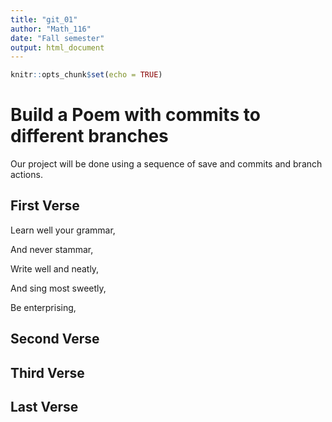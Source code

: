 ```yaml
---
title: "git_01"
author: "Math_116"
date: "Fall semester"
output: html_document
---
```


```r
knitr::opts_chunk$set(echo = TRUE)
```
# Build a Poem with commits to different branches
Our project will be done using a sequence of save and commits and branch actions.
<!-- Do not modify or change any text in "!--" bracketed areas such as this --- these are instructions to
you, if you change any of this the git program will notice it and compromise your git merging strategy !-->

## First Verse
Learn well your grammar,

And never stammar,

Write well and neatly,

And sing most sweetly,

Be enterprising, 

<!--Put the first five lines of a poem by Lewis Carrol in this section!-->

## Second Verse

<!--Put the first five lines of a poem by Robert Frost here!-->

## Third Verse  

<!--Put the first two verses of The Walrus and the Carpenter here!-->

## Last Verse


<!--Put a short poem of your choice 8-20 lines,here!-->
